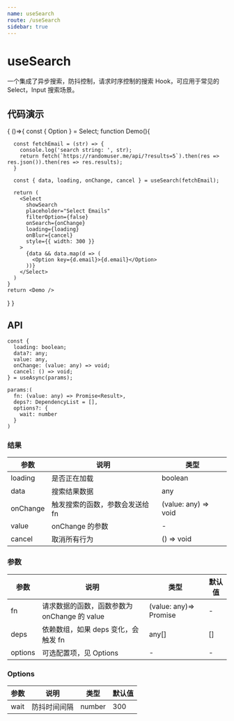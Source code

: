 ```yaml
---
name: useSearch
route: /useSearch
sidebar: true
---
```



# useSearch

一个集成了异步搜索，防抖控制，请求时序控制的搜索 Hook，可应用于常见的 Select，Input 搜索场景。

## 代码演示

<Playground>
{
  ()=>{
    const { Option } = Select;
    function Demo(){

      const fetchEmail = (str) => {
        console.log('search string: ', str);
        return fetch(`https://randomuser.me/api/?results=5`).then(res => res.json()).then(res => res.results);
      }

      const { data, loading, onChange, cancel } = useSearch(fetchEmail);

      return (
        <Select
          showSearch
          placeholder="Select Emails"
          filterOption={false}
          onSearch={onChange}
          loading={loading}
          onBlur={cancel}
          style={{ width: 300 }}
        >
          {data && data.map(d => (
            <Option key={d.email}>{d.email}</Option>
          ))}
        </Select>
      )
    }
    return <Demo />
  }
}
</Playground>

## API

```
const {
  loading: boolean;
  data?: any;
  value: any,
  onChange: (value: any) => void;
  cancel: () => void;
} = useAsync(params);

params:(
  fn: (value: any) => Promise<Result>,
  deps?: DependencyList = [],
  options?: {
    wait: number
  }
)
```

### 结果

| 参数     | 说明                                     | 类型       |
|----------|------------------------------------------|------------|
| loading  | 是否正在加载                             | boolean    |
| data     | 搜索结果数据                             | any        |
| onChange | 触发搜索的函数，参数会发送给 fn   | (value: any) => void |
| value    | onChange 的参数                          | -          |
| cancel   | 取消所有行为                              | () => void |


### 参数

| 参数    | 说明                                         | 类型                   | 默认值 |
|---------|----------------------------------------------|------------------------|--------|
| fn      | 请求数据的函数，函数参数为 onChange 的 value | (value: any)=> Promise | -      |
| deps    | 依赖数组，如果 deps 变化，会触发 fn          | any[]                  | []     |
| options | 可选配置项，见 Options                       | -                      | -      |


### Options

| 参数 | 说明         | 类型   | 默认值 |
|------|--------------|--------|--------|
| wait | 防抖时间间隔 | number | 300    |